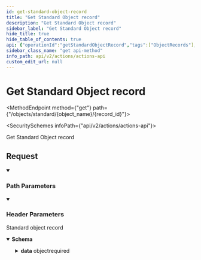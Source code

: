```yaml
---
id: get-standard-object-record
title: "Get Standard Object record"
description: "Get Standard Object record"
sidebar_label: "Get Standard Object record"
hide_title: true
hide_table_of_contents: true
api: {"operationId":"getStandardObjectRecord","tags":["ObjectRecords"],"security":[{"x-api-key":[]}],"responses":{"200":{"description":"Standard object record","content":{"application/json":{"schema":{"type":"object","properties":{"id":{"type":"string"},"standard_object_name":{"type":"string"},"data":{"type":"object","properties":{"additional_fields":{"type":"object","additionalProperties":true,"description":"Any data that is not part of the Schema itself but is mapped by the customer when `allow_additional_field_mappings` is `true` on the Schema."}},"additionalProperties":true,"description":"The data, in key:value format"}},"required":["id","standard_object_name","data"],"title":"standard_object_record"},"examples":{"Example":{"value":{"id":"001Fn00023f8oYYIB0","standard_object_name":"Account","data":{"Name":"Acme Corp","Description":"We create the best embedded integration platforms.","additional_properties":{"IsDomestic__c":true}}}}}}}}},"description":"Get Standard Object record","parameters":[{"name":"x-customer-id","in":"header","schema":{"type":"string","example":"my-customer-1"},"description":"The customer ID that uniquely identifies the customer in your application","required":true},{"name":"x-provider-name","in":"header","schema":{"type":"string","example":"salesforce"},"description":"The provider name","required":true},{"name":"object_name","in":"path","required":true,"schema":{"type":"string","example":"Account"}},{"name":"record_id","in":"path","required":true,"schema":{"type":"string","example":"0258cbc6-6020-430a-848e-aafacbadf4ae"}}],"method":"get","path":"/objects/standard/{object_name}/{record_id}","servers":[{"url":"https://api.supaglue.io/actions/v2","description":"Supaglue API"}],"securitySchemes":{"x-api-key":{"type":"apiKey","name":"x-api-key","in":"header","description":"API key to allow developers to access the API"}},"info":{"version":"0.13.9","title":"Actions API","contact":{"name":"Supaglue","email":"docs@supaglue.com","url":"https://supaglue.com"},"description":"#### Introduction\n\nWelcome to the Actions API documentation. You can use this API to perform CRUD on Entity or Object records in third-party providers.\n\n[![Run in Postman](https://run.pstmn.io/button.svg)](https://www.postman.com/supaglue/workspace/supaglue-public/overview)\n\n#### Base API URL\n```\nhttps://api.supaglue.io/actions/v2\n```\n"},"postman":{"name":"Get Standard Object record","description":{"type":"text/plain"},"url":{"path":["objects","standard",":object_name",":record_id"],"host":["{{baseUrl}}"],"query":[],"variable":[{"disabled":false,"description":{"content":"(Required) ","type":"text/plain"},"type":"any","value":"","key":"object_name"},{"disabled":false,"description":{"content":"(Required) ","type":"text/plain"},"type":"any","value":"","key":"record_id"}]},"header":[{"disabled":false,"description":{"content":"(Required) The customer ID that uniquely identifies the customer in your application","type":"text/plain"},"key":"x-customer-id","value":""},{"disabled":false,"description":{"content":"(Required) The provider name","type":"text/plain"},"key":"x-provider-name","value":""},{"key":"Accept","value":"application/json"}],"method":"GET","auth":{"type":"apikey","apikey":[{"type":"any","value":"x-api-key","key":"key"},{"type":"any","value":"<API Key>","key":"value"},{"type":"any","value":"header","key":"in"}]}}}
sidebar_class_name: "get api-method"
info_path: api/v2/actions/actions-api
custom_edit_url: null
---
```



<h1 className={"openapi__heading"}>Get Standard Object record</h1>

<MethodEndpoint method={"get"} path={"/objects/standard/{object_name}/{record_id}"}></MethodEndpoint>

<SecuritySchemes infoPath={"api/v2/actions/actions-api"}></SecuritySchemes>



Get Standard Object record

## Request

<details style={{"marginBottom":"1rem"}} className={"openapi-markdown__details"} data-collapsed={false} open={true}><summary style={{}}><h3 className={"openapi-markdown__details-summary-header-params"}>Path Parameters</h3></summary><div><ul><ParamsItem className={"paramsItem"} param={{"name":"object_name","in":"path","required":true,"schema":{"type":"string","example":"Account"}}}></ParamsItem><ParamsItem className={"paramsItem"} param={{"name":"record_id","in":"path","required":true,"schema":{"type":"string","example":"0258cbc6-6020-430a-848e-aafacbadf4ae"}}}></ParamsItem></ul></div></details><details style={{"marginBottom":"1rem"}} className={"openapi-markdown__details"} data-collapsed={false} open={true}><summary style={{}}><h3 className={"openapi-markdown__details-summary-header-params"}>Header Parameters</h3></summary><div><ul><ParamsItem className={"paramsItem"} param={{"name":"x-customer-id","in":"header","schema":{"type":"string","example":"my-customer-1"},"description":"The customer ID that uniquely identifies the customer in your application","required":true}}></ParamsItem><ParamsItem className={"paramsItem"} param={{"name":"x-provider-name","in":"header","schema":{"type":"string","example":"salesforce"},"description":"The provider name","required":true}}></ParamsItem></ul></div></details><div><div><ApiTabs><TabItem label={"200"} value={"200"}><div>

Standard object record

</div><div><MimeTabs className={"openapi-tabs__mime"} schemaType={"response"}><TabItem label={"application/json"} value={"application/json"}><SchemaTabs className={"openapi-tabs__schema"}><TabItem label={"Schema"} value={"Schema"}><details style={{}} className={"openapi-markdown__details response"} data-collapsed={false} open={true}><summary style={{}} className={"openapi-markdown__details-summary-response"}><strong>Schema</strong></summary><div style={{"textAlign":"left","marginLeft":"1rem"}}></div><ul style={{"marginLeft":"1rem"}}><SchemaItem collapsible={false} name={"id"} required={true} schemaName={"string"} qualifierMessage={undefined} schema={{"type":"string"}}></SchemaItem><SchemaItem collapsible={false} name={"standard_object_name"} required={true} schemaName={"string"} qualifierMessage={undefined} schema={{"type":"string"}}></SchemaItem><SchemaItem collapsible={true} className={"schemaItem"}><details style={{}} className={"openapi-markdown__details"}><summary style={{}}><span className={"openapi-schema__container"}><strong className={"openapi-schema__property"}>data</strong><span className={"openapi-schema__name"}> object</span><span className={"openapi-schema__divider"}></span><span className={"openapi-schema__required"}>required</span></span></summary><div style={{"marginLeft":"1rem"}}><div style={{"marginTop":".5rem","marginBottom":".5rem"}}>

The data, in key:value format

</div><SchemaItem collapsible={true} className={"schemaItem"}><details style={{}} className={"openapi-markdown__details"}><summary style={{}}><span className={"openapi-schema__container"}><strong className={"openapi-schema__property"}>additional_fields</strong><span className={"openapi-schema__name"}> object</span></span></summary><div style={{"marginLeft":"1rem"}}><div style={{"marginTop":".5rem","marginBottom":".5rem"}}>

Any data that is not part of the Schema itself but is mapped by the customer when `allow_additional_field_mappings` is `true` on the Schema.

</div><SchemaItem name={"property name*"} required={false} schemaName={"any"} qualifierMessage={undefined} schema={{"type":"object","additionalProperties":true,"description":"Any data that is not part of the Schema itself but is mapped by the customer when `allow_additional_field_mappings` is `true` on the Schema."}} collapsible={false} discriminator={false}></SchemaItem></div></details></SchemaItem><SchemaItem name={"property name*"} required={false} schemaName={"any"} qualifierMessage={undefined} schema={{"type":"object","properties":{"additional_fields":{"type":"object","additionalProperties":true,"description":"Any data that is not part of the Schema itself but is mapped by the customer when `allow_additional_field_mappings` is `true` on the Schema."}},"additionalProperties":true,"description":"The data, in key:value format"}} collapsible={false} discriminator={false}></SchemaItem></div></details></SchemaItem></ul></details></TabItem><TabItem label={"Example (from schema)"} value={"Example (from schema)"}><ResponseSamples responseExample={"{\n  \"id\": \"string\",\n  \"standard_object_name\": \"string\",\n  \"data\": {\n    \"additional_fields\": {}\n  }\n}"} language={"json"}></ResponseSamples></TabItem><TabItem label={"Example"} value={"Example"}><ResponseSamples responseExample={"{\n  \"id\": \"001Fn00023f8oYYIB0\",\n  \"standard_object_name\": \"Account\",\n  \"data\": {\n    \"Name\": \"Acme Corp\",\n    \"Description\": \"We create the best embedded integration platforms.\",\n    \"additional_properties\": {\n      \"IsDomestic__c\": true\n    }\n  }\n}"} language={"json"}></ResponseSamples></TabItem></SchemaTabs></TabItem></MimeTabs></div></TabItem></ApiTabs></div></div>
      
